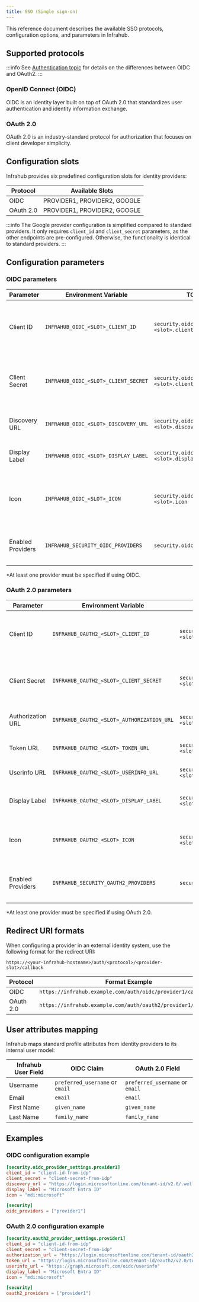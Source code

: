 ```yaml
---
title: SSO (Single sign-on)
---
```


This reference document describes the available SSO protocols, configuration options, and parameters in Infrahub.

## Supported protocols

:::info
See [Authentication topic](../topics/authentication) for details on the differences between OIDC and OAuth2.
:::

### OpenID Connect (OIDC)

OIDC is an identity layer built on top of OAuth 2.0 that standardizes user authentication and identity information exchange.

### OAuth 2.0

OAuth 2.0 is an industry-standard protocol for authorization that focuses on client developer simplicity.

## Configuration slots

Infrahub provides six predefined configuration slots for identity providers:

| Protocol | Available Slots |
|----------|----------------|
| OIDC     | PROVIDER1, PROVIDER2, GOOGLE |
| OAuth 2.0 | PROVIDER1, PROVIDER2, GOOGLE |

:::info
The Google provider configuration is simplified compared to standard providers. It only requires `client_id` and `client_secret` parameters, as the other endpoints are pre-configured. Otherwise, the functionality is identical to standard providers.
:::

## Configuration parameters

### OIDC parameters

| Parameter | Environment Variable | TOML Path | Description | Required |
|-----------|---------------------|-----------|-------------|----------|
| Client ID | `INFRAHUB_OIDC_<SLOT>_CLIENT_ID` | `security.oidc_provider_settings.<slot>.client_id` | The client identifier issued to the client by the identity provider | Yes |
| Client Secret | `INFRAHUB_OIDC_<SLOT>_CLIENT_SECRET` | `security.oidc_provider_settings.<slot>.client_secret` | The client secret issued to the client by the identity provider | Yes |
| Discovery URL | `INFRAHUB_OIDC_<SLOT>_DISCOVERY_URL` | `security.oidc_provider_settings.<slot>.discovery_url` | The URL of the OIDC discovery document | Yes |
| Display Label | `INFRAHUB_OIDC_<SLOT>_DISPLAY_LABEL` | `security.oidc_provider_settings.<slot>.display_label` | The label displayed on the login button | No |
| Icon | `INFRAHUB_OIDC_<SLOT>_ICON` | `security.oidc_provider_settings.<slot>.icon` | The Material Design icon name to display on the login button | No |
| Enabled Providers | `INFRAHUB_SECURITY_OIDC_PROVIDERS` | `security.oidc_providers` | Array of enabled OIDC provider slots | Yes* |

*At least one provider must be specified if using OIDC.

### OAuth 2.0 parameters

| Parameter | Environment Variable | TOML Path | Description | Required |
|-----------|---------------------|-----------|-------------|----------|
| Client ID | `INFRAHUB_OAUTH2_<SLOT>_CLIENT_ID` | `security.oauth2_provider_settings.<slot>.client_id` | The client identifier issued to the client by the identity provider | Yes |
| Client Secret | `INFRAHUB_OAUTH2_<SLOT>_CLIENT_SECRET` | `security.oauth2_provider_settings.<slot>.client_secret` | The client secret issued to the client by the identity provider | Yes |
| Authorization URL | `INFRAHUB_OAUTH2_<SLOT>_AUTHORIZATION_URL` | `security.oauth2_provider_settings.<slot>.authorization_url` | The authorization endpoint URL | Yes |
| Token URL | `INFRAHUB_OAUTH2_<SLOT>_TOKEN_URL` | `security.oauth2_provider_settings.<slot>.token_url` | The token endpoint URL | Yes |
| Userinfo URL | `INFRAHUB_OAUTH2_<SLOT>_USERINFO_URL` | `security.oauth2_provider_settings.<slot>.userinfo_url` | The userinfo endpoint URL | Yes |
| Display Label | `INFRAHUB_OAUTH2_<SLOT>_DISPLAY_LABEL` | `security.oauth2_provider_settings.<slot>.display_label` | The label displayed on the login button | No |
| Icon | `INFRAHUB_OAUTH2_<SLOT>_ICON` | `security.oauth2_provider_settings.<slot>.icon` | The Material Design icon name to display on the login button | No |
| Enabled Providers | `INFRAHUB_SECURITY_OAUTH2_PROVIDERS` | `security.oauth2_providers` | Array of enabled OAuth 2.0 provider slots | Yes* |

*At least one provider must be specified if using OAuth 2.0.

## Redirect URI formats

When configuring a provider in an external identity system, use the following format for the redirect URI:

```text
https://<your-infrahub-hostname>/auth/<protocol>/<provider-slot>/callback
```

| Protocol | Format Example |
|----------|----------------|
| OIDC     | `https://infrahub.example.com/auth/oidc/provider1/callback` |
| OAuth 2.0 | `https://infrahub.example.com/auth/oauth2/provider1/callback` |

## User attributes mapping

Infrahub maps standard profile attributes from identity providers to its internal user model:

| Infrahub User Field | OIDC Claim | OAuth 2.0 Field |
|---------------------|------------|-----------------|
| Username | `preferred_username` or `email` | `preferred_username` or `email` |
| Email | `email` | `email` |
| First Name | `given_name` | `given_name` |
| Last Name | `family_name` | `family_name` |

## Examples

### OIDC configuration example

```toml
[security.oidc_provider_settings.provider1]
client_id = "client-id-from-idp"
client_secret = "client-secret-from-idp"
discovery_url = "https://login.microsoftonline.com/tenant-id/v2.0/.well-known/openid-configuration"
display_label = "Microsoft Entra ID"
icon = "mdi:microsoft"

[security]
oidc_providers = ["provider1"]
```

### OAuth 2.0 configuration example

```toml
[security.oauth2_provider_settings.provider1]
client_id = "client-id-from-idp"
client_secret = "client-secret-from-idp"
authorization_url = "https://login.microsoftonline.com/tenant-id/oauth2/v2.0/authorize"
token_url = "https://login.microsoftonline.com/tenant-id/oauth2/v2.0/token"
userinfo_url = "https://graph.microsoft.com/oidc/userinfo"
display_label = "Microsoft Entra ID"
icon = "mdi:microsoft"

[security]
oauth2_providers = ["provider1"]
```
